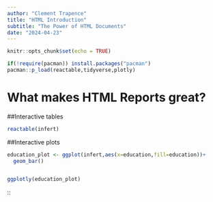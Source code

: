 ```yaml
---
author: "Clement Trapence"
title: "HTML Introduction"
subtitle: "The Power of HTML Documents"
date: "2024-04-23"
---
```



```r
knitr::opts_chunk$set(echo = TRUE)

if(!require(pacman)) install.packages("pacman")
pacman::p_load(reactable,tidyverse,plotly)
```

# What makes HTML Reports great? 



##Interactive tables

```r
reactable(infert)
```


##Interactive plots 


```r
education_plot <- ggplot(infert,aes(x=education,fill=education))+
  geom_bar()


ggplotly(education_plot)
```
::